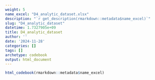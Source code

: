 ```yaml
---
weight: 5
name_excel: "D4_analytic_dataset.xlsx"
description: "`r get_description(rmarkdown::metadata$name_excel)`"
slug: "D4_analytic_dataset"
datetime: 1.7327905e+09
title: D4_analytic_dataset
author: ''
date: '2024-11-28'
categories: []
tags: []
archetype: codebook
output: html_document
---
```


```r
html_codebook(rmarkdown::metadata$name_excel)
```
